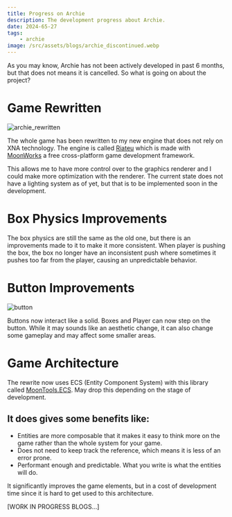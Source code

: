 ```yaml
---
title: Progress on Archie
description: The development progress about Archie.
date: 2024-65-27
tags:
    - archie
image: /src/assets/blogs/archie_discontinued.webp
---
```



As you may know, Archie has not been actively developed in past 6 months, but
that does not means it is cancelled. So what is going on about the project?

# Game Rewritten

<Image src={archie_rewritten} alt="archie_rewritten"/>

The whole game has been rewritten to my new engine that does not rely on XNA
technology. The engine is called [Riateu](https://github.com/Terria-K/Riateu)
which is made with [MoonWorks](https://github.com/MoonsideGames/MoonWorks) a
free cross-platform game development framework.

This allows me to have more control over to the graphics renderer and I could
make more optimization with the renderer. The current state does not have a
lighting system as of yet, but that is to be implemented soon in the
development.

# Box Physics Improvements
The box physics are still the same as the old one, but there is an improvements
made to it to make it more consistent. When player is pushing the box, the box
no longer have an inconsistent push where sometimes it pushes too far from the
player, causing an unpredictable behavior.

# Button Improvements
<Image src={button} alt="button"/>

Buttons now interact like a solid. Boxes and Player can now step on the button.
While it may sounds like an aesthetic change, it can also change some gameplay
and may affect some smaller areas.

# Game Architecture
The rewrite now uses ECS (Entity Component System) with this library called
[MoonTools.ECS](https://gitea.moonside.games/MoonsideGames/MoonTools.ECS). May
drop this depending on the stage of development.

## It does gives some benefits like:
+ Entities are more composable that it makes it easy to think more on the game rather than the whole system for your game.
+ Does not need to keep track the reference, which means it is less of an error
prone.
+ Performant enough and predictable. What you write is what the entities will do.

It significantly improves the game elements, but in a cost of development time
since it is hard to get used to this architecture.

[WORK IN PROGRESS BLOGS...]
